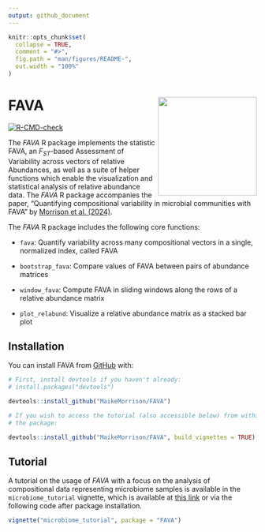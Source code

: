 ```yaml
---
output: github_document
---
```


<!-- README.md is generated from README.Rmd. Please edit that file -->

```r
knitr::opts_chunk$set(
  collapse = TRUE,
  comment = "#>",
  fig.path = "man/figures/README-",
  out.width = "100%"
)
```

# FAVA <a href='https://github.com/MaikeMorrison/FAVA'/><img src='man/figures/FAVA_logo_2.png' height="200" align="right" style="float:right; height:200px;" />



<!-- badges: start -->

[![R-CMD-check](https://github.com/MaikeMorrison/FAVA/actions/workflows/R-CMD-check.yaml/badge.svg)](https://github.com/MaikeMorrison/FAVA/actions/workflows/R-CMD-check.yaml)
<!-- badges: end -->

The _FAVA_ R package implements the statistic FAVA, an $F_{ST}$-based Assessment of Variability across vectors of relative Abundances, as well as a suite of helper functions which enable the visualization and statistical analysis of relative abundance data. The _FAVA_ R package accompanies the paper, "Quantifying compositional variability in microbial communities with FAVA" by [Morrison et al. (2024)](https://doi.org/10.1101/2024.07.03.601929).

The _FAVA_ R package includes the following core functions:

* `fava`: Quantify variability across many compositional vectors in a single, normalized index, called FAVA

* `bootstrap_fava`: Compare values of FAVA between pairs of abundance matrices

* `window_fava`: Compute FAVA in sliding windows along the rows of a relative abundance matrix

* `plot_relabund`: Visualize a relative abundance matrix as a stacked bar plot


## Installation

You can install FAVA from [GitHub](https://github.com/MaikeMorrison/FAVA) with:

```r

# First, install devtools if you haven't already:
# install.packages("devtools")

devtools::install_github("MaikeMorrison/FAVA")

# If you wish to access the tutorial (also accessible below) from within
# the package:

devtools::install_github("MaikeMorrison/FAVA", build_vignettes = TRUE)
```

## Tutorial

A tutorial on the usage of _FAVA_ with a focus on the analysis of compositional data representing microbiome samples is available in the `microbiome_tutorial` vignette, which is available at [this link](https://maikemorrison.com/files/microbiome_tutorial.html) or via the following code after package installation. 

```r
vignette("microbiome_tutorial", package = "FAVA")
```


